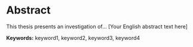 # Abstract {.unnumbered}

This thesis presents an investigation of... [Your English abstract text here]

**Keywords:** keyword1, keyword2, keyword3, keyword4
